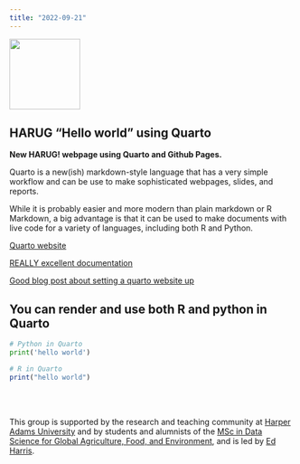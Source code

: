 ```yaml
---
title: "2022-09-21"
---
```


![](img/harug-hex.png){width="125"}

## HARUG "Hello world" using Quarto

**New HARUG! webpage using Quarto and Github Pages.**

Quarto is a new(ish) markdown-style language that has a very simple workflow and can be use to make sophisticated webpages, slides, and reports.

While it is probably easier and more modern than plain markdown or R Markdown, a big advantage is that it can be used to make documents with live code for a variety of languages, including both R and Python.

[Quarto website](https://quarto.org/)

[REALLY excellent documentation](https://quarto.org/docs/guide/)

[Good blog post about setting a quarto website up](https://www.apreshill.com/blog/2022-04-we-dont-talk-about-quarto/)



## You can render and use both R and python in Quarto

```python
# Python in Quarto
print('hello world')
```

```r
# R in Quarto
print("hello world")
```


<br><br>

This group is supported by the research and teaching community at [Harper Adams University](https://www.harper-adams.ac.uk/ "Harper Adams University") and by students and alumnists of the [MSc in Data Science for Global Agriculture, Food, and Environment](https://www.harper-adams.ac.uk/courses/postgraduate/201194/data-science-for-global-agriculture-food-and-environment "MSc in Data Science"), and is led by [Ed Harris](https://www.harper-adams.ac.uk/general/staff/profile/201620/Edwin-Harris/ "Ed's Faculty page").
